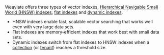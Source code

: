 Weaviate offers three types of vector indexes, [Hierarchical Navigable Small World (HNSW) indexes](#hnsw-indexes), [flat indexes](#flat-indexes) and [dynamic indexes](#dynamic-indexes).

- HNSW indexes enable fast, scalable vector searching that works well even with very large data sets.
- Flat indexes are memory-efficient indexes that work best with small data sets.
- Dynamic indexes switch from flat indexes to HNSW indexes when a [collection](/developers/weaviate/concepts/data#collections) (or [tenant](/developers/weaviate/concepts/data#multi-tenancy)) reaches a threshold size.